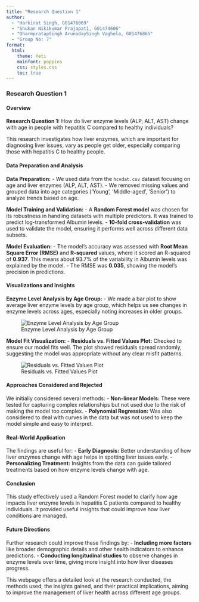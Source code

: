 ```yaml
---
title: "Research Question 1"
author: 
  - "Harkirat Singh, G01476069"
  - "Shukan Nikikumar Prajapati, G01474606"
  - "DharmpratapSingh ArunodaySingh Vaghela, G01476865"
  - "Group No: 7"
format: 
  html:
    theme: Yeti
    mainfont: poppins
    css: styles.css
    toc: true
---
```


### Research Question 1

#### Overview

**Research Question 1:** How do liver enzyme levels (ALP, ALT, AST) change with age in people with hepatitis C compared to healthy individuals?

This research investigates how liver enzymes, which are important for diagnosing liver issues, vary as people get older, especially comparing those with hepatitis C to healthy people.

#### Data Preparation and Analysis

**Data Preparation:** - We used data from the `hcvdat.csv` dataset focusing on age and liver enzymes (ALP, ALT, AST). - We removed missing values and grouped data into age categories ('Young', 'Middle-aged', 'Senior') to analyze trends based on age.

**Model Training and Validation:** - A **Random Forest model** was chosen for its robustness in handling datasets with multiple predictors. It was trained to predict log-transformed Albumin levels. - **10-fold cross-validation** was used to validate the model, ensuring it performs well across different data subsets.

**Model Evaluation:** - The model's accuracy was assessed with **Root Mean Square Error (RMSE)** and **R-squared** values, where it scored an R-squared of **0.937**. This means about 93.7% of the variability in Albumin levels was explained by the model. - The RMSE was **0.035**, showing the model's precision in predictions.

#### Visualizations and Insights

**Enzyme Level Analysis by Age Group:** - We made a bar plot to show average liver enzyme levels by age group, which helps us see changes in enzyme levels across ages, especially noting increases in older groups.

![Enzyme Level Analysis by Age Group](RQ1-2.png)

**Model Fit Visualization:** - **Residuals vs. Fitted Values Plot:** Checked to ensure our model fits well. The plot showed residuals spread randomly, suggesting the model was appropriate without any clear misfit patterns.

![Residuals vs. Fitted Values Plot](RQ1-3.png)

#### Approaches Considered and Rejected

We initially considered several methods: - **Non-linear Models:** These were tested for capturing complex relationships but not used due to the risk of making the model too complex. - **Polynomial Regression:** Was also considered to deal with curves in the data but was not used to keep the model simple and easy to interpret.

#### Real-World Application

The findings are useful for: - **Early Diagnosis:** Better understanding of how liver enzymes change with age helps in spotting liver issues early. - **Personalizing Treatment:** Insights from the data can guide tailored treatments based on how enzyme levels change with age.

#### Conclusion

This study effectively used a Random Forest model to clarify how age impacts liver enzyme levels in hepatitis C patients compared to healthy individuals. It provided useful insights that could improve how liver conditions are managed.

#### Future Directions

Further research could improve these findings by: - **Including more factors** like broader demographic details and other health indicators to enhance predictions. - **Conducting longitudinal studies** to observe changes in enzyme levels over time, giving more insight into how liver diseases progress.

This webpage offers a detailed look at the research conducted, the methods used, the insights gained, and their practical implications, aiming to improve the management of liver health across different age groups.
